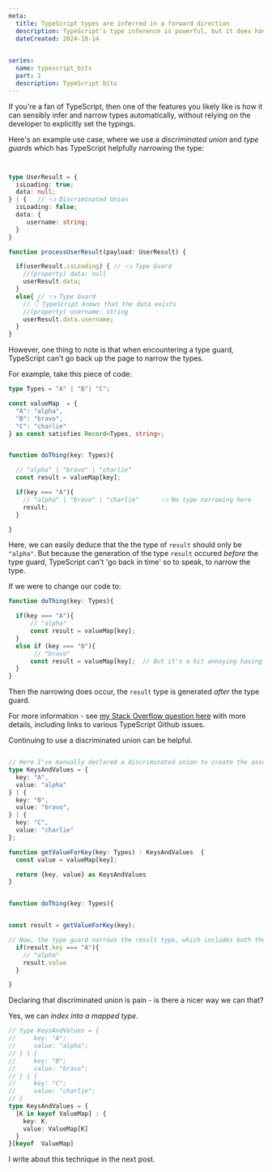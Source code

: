 ```yaml
---
meta:
  title: TypeScript types are inferred in a forward direction
  description: TypeScript's type inference is powerful, but it does have constraints. One constraint is that it can't retrospectively narrow types. 
  dateCreated: 2024-10-14

  
series: 
  name: typescript_bits
  part: 1
  description: TypeScript bits
---
```


If you're a fan of TypeScript, then one of the features you likely like is how it can sensibly infer and narrow types automatically, without relying on the developer to explicitly set the typings. 

Here's an example use case, where we use a _discriminated union_ and _type guards_ which has TypeScript helpfully narrowing the type: 

```typescript 


type UserResult = {
  isLoading: true; 
  data: null; 
} | {   // 👈 Discriminated Union
  isLoading: false; 
  data: {
     username: string; 
  }
}

function processUserResult(payload: UserResult) {

  if(userResult.isLoading) { // 👈 Type Guard 
    //(property) data: null
    userResult.data; 
  }
  else{ // 👈 Type Guard 
    // 👇 TypeScript knows that the data exists
    //(property) username: string
    userResult.data.username;
  }
}

```

However, one thing to note is that when encountering a type guard, TypeScript can't go back up the page to narrow the types. 

For example, take this piece of code: 

```typescript 
type Types = "A" | "B"| "C"; 

const valueMap  = {
  "A": "alpha", 
  "B": "bravo", 
  "C": "charlie"
} as const satisfies Record<Types, string>;


function doThing(key: Types){

  // "alpha" | "bravo" | "charlie"
  const result = valueMap[key]; 

  if(key === "A"){
    // "alpha" | "bravo" | "charlie"      👈 No type narrowing here 
    result; 
  }

}

```

Here, we can easily deduce that the the type of `result` should only be `"alpha"`. But because the generation of the type `result` occured _before_ the type guard, TypeScript can't 'go back in time' so to speak, to narrow the type. 

If we were to change our code to: 

```typescript 
function doThing(key: Types){

  if(key === "A"){
      // "alpha"
      const result = valueMap[key]; 
  }
  else if (key === "B"){
       // "bravo"
      const result = valueMap[key];  // But it's a bit annoying having to regenerate `result` in each block right? 
  }
}
```

Then the narrowing does occur, the `result` type is generated _after_ the type guard. 

For more information - see [my Stack Overflow question here](https://stackoverflow.com/questions/79048935/can-i-make-a-typescript-type-guard-apply-against-the-result-of-a-function-overlo) with more details, including links to various TypeScript Github issues. 

Continuing to use a discriminated union can be helpful. 


```typescript

// Here I've manually declared a discriminated union to create the association between keys and values. 
type KeysAndValues = {
  key: "A", 
  value: "alpha"
} | {
  key: "B", 
  value: "bravo", 
} | {
  key: "C", 
  value: "charlie"
}; 

function getValueForKey(key: Types) : KeysAndValues  {
  const value = valueMap[key]; 

  return {key, value} as KeysAndValues
}


function doThing(key: Types){


const result = getValueForKey(key);

// Now, the type guard narrows the result type, which includes both the key and value. 
  if(result.key === "A"){
    // "alpha"
    result.value
  }

}
```

Declaring that discriminated union is pain - is there a nicer way we can that? 

Yes, we can _index into a mapped type_. 


```typescript 
// type KeysAndValues = {
//     key: "A";
//     value: "alpha";
// } | {
//     key: "B";
//     value: "bravo";
// } | {
//     key: "C";
//     value: "charlie";
// }
type KeysAndValues = {
  [K in keyof ValueMap] : {
    key: K, 
    value: ValueMap[K]
  }
}[keyof  ValueMap]
```

I write about this technique in the next post. 


